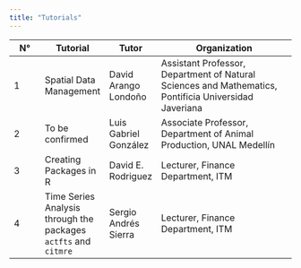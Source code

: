 ```yaml
---
title: "Tutorials"
---
```


| N°   |  Tutorial  |  Tutor   |  Organization            |
|------|------------|----------|--------------------------|
|1| Spatial Data Management | David Arango Londoño | Assistant Professor, Department of Natural Sciences and Mathematics, Pontificia Universidad Javeriana  
|2| To be confirmed | Luis Gabriel González | Associate Professor, Department of Animal Production, UNAL Medellín  
|3| Creating Packages in R | David E. Rodriguez | Lecturer, Finance Department, ITM  
|4| Time Series Analysis through the packages `actfts` and `citmre` | Sergio Andrés Sierra | Lecturer, Finance Department, ITM
